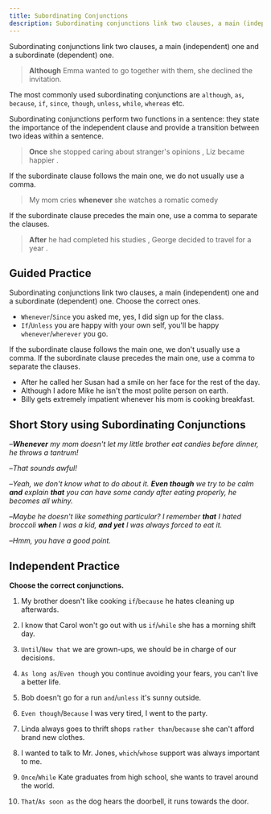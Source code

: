 ```yaml
---
title: Subordinating Conjunctions
description: Subordinating conjunctions link two clauses, a main (independent) one and a subordinate (dependent) one.
---
```


Subordinating conjunctions link two clauses, a main (independent) one and a subordinate (dependent) one.

> **Although** Emma wanted to go together with them, she declined the invitation.

The most commonly used subordinating conjunctions are `although`, `as`, `because`, `if`, `since`, `though`, `unless`, `while`, `whereas` etc.

Subordinating conjunctions perform two functions in a sentence: they state the importance of the independent clause and provide a transition between two ideas within a sentence.

> **Once** she stopped caring about stranger's opinions <Tooltip content="subordinate clause" />, Liz became happier <Tooltip content="main clause" />.

If the subordinate clause follows the main one, we do not usually use a comma.

> My mom cries <Tooltip content="main clause" /> **whenever** she watches a romatic comedy <Tooltip content="subordinate clause" />

If the subordinate clause precedes the main one, use a comma to separate the clauses.

> **After** he had completed his studies <Tooltip content="subordinate clause" />, George decided to travel for a year <Tooltip content="main clause" />.

## Guided Practice

<Callout type="success">
  Subordinating conjunctions link two clauses, a main (independent) one and a subordinate
  (dependent) one. Choose the correct ones.
</Callout>

- `Whenever`/`Since` you asked me, yes, I did sign up for the class. <Tooltip content="Since" />
- `If`/`Unless` you are happy with your own self, you'll be happy `whenever`/`wherever` you go. <Tooltip content="If, wherever" />

<Callout type="success">
  If the subordinate clause follows the main one, we don't usually use a comma. If the
  subordinate clause precedes the main one, use a comma to separate the clauses.
</Callout>

- After he called her <Blank /> Susan had a smile on her face for the rest of the day. <Tooltip content="," />
- Although I adore Mike <Blank /> he isn't the most polite person on earth. <Tooltip content="," />
- Billy gets extremely impatient <Blank /> whenever his mom is cooking breakfast. <Tooltip content="-" />

## Short Story using Subordinating Conjunctions

–_**Whenever** my mom doesn't let my little brother eat candies before dinner, he throws a tantrum!_

–_That sounds awful!_

–_Yeah, we don't know what to do about it. **Even though** we try to be calm **and** explain **that** you can have some candy after eating properly, he becomes all whiny._

–_Maybe he doesn't like something particular? I remember **that** I hated broccoli **when** I was a kid, **and yet** I was always forced to eat it._

–_Hmm, you have a good point._

## Independent Practice

**Choose the correct conjunctions.**

1. My brother doesn't like cooking `if`/`because` he hates cleaning up afterwards. <Tooltip content="because" />

2. I know that Carol won't go out with us `if`/`while` she has a morning shift day. <Tooltip content="if" />

3. `Until`/`Now that` we are grown-ups, we should be in charge of our decisions. <Tooltip content="Now" />

4. `As long as`/`Even though` you continue avoiding your fears, you can't live a better life. <Tooltip content="As long as" />

5. Bob doesn't go for a run `and`/`unless` it's sunny outside. <Tooltip content="unless" />

6. `Even though`/`Because` I was very tired, I went to the party. <Tooltip content="Even though" />

7. Linda always goes to thrift shops `rather than`/`because` she can't afford brand new clothes. <Tooltip content="because" />

8. I wanted to talk to Mr. Jones, `which`/`whose` support was always important to me. <Tooltip content="whose" />

9. `Once`/`While` Kate graduates from high school, she wants to travel around the world. <Tooltip content="Once" />

10. `That`/`As soon as` the dog hears the doorbell, it runs towards the door. <Tooltip content="As soon as" />
